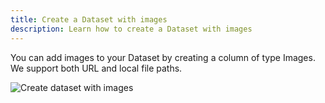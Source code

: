 ```yaml
---
title: Create a Dataset with images
description: Learn how to create a Dataset with images
---
```



<Steps>
<Step title="Add images to your Dataset">
You can add images to your Dataset by creating a column of type Images. We support both URL and local file paths.

![Create dataset with images](/images/docs/library/how-to/datasets/create-dataset-with-images/add-image-url-or-upload.png)
</Step>
</Steps>